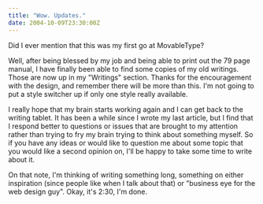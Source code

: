 ```yaml
---
title: "Wow. Updates."
date: 2004-10-09T23:30:00Z
---
```


Did I ever mention that this was my first go at MovableType?

Well, after being blessed by my job and being able to print out the 79 page manual, I have finally been able to find some copies of my old writings. Those are now up in my "Writings" section. Thanks for the encouragement with the design, and remember there will be more than this. I'm not going to put a style switcher up if only one style really available.

I really hope that my brain starts working again and I can get back to the writing tablet. It has been a while since I wrote my last article, but I find that I respond better to questions or issues that are brought to my attention rather than trying to fry my brain trying to think about something myself. So if you have any ideas or would like to question me about some topic that you would like a second opinion on, I'll be happy to take some time to write about it.

On that note, I'm thinking of writing something long, something on either inspiration (since people like when I talk about that) or "business eye for the web design guy". Okay, it's 2:30, I'm done.
